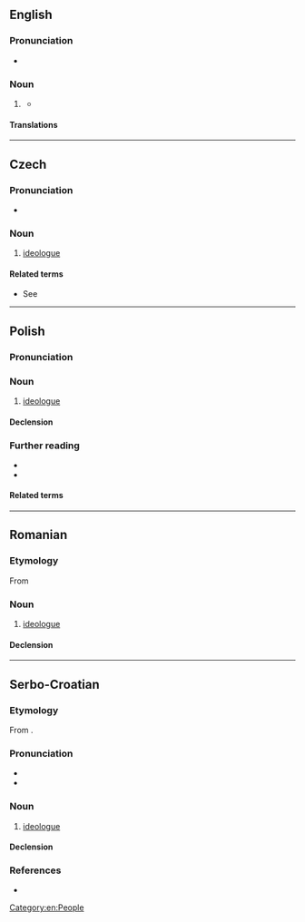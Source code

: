 {{also|ideologue}}

==English==

===Pronunciation===
* {{a|US}} {{IPA|en|/ˈaɪ.di.əl.ɑɡ/|/ˈɪ.di.əl.ɑɡ/}}

===Noun===
{{en-noun}}

# {{lb|en|rare}} {{alternative spelling of|en|ideologue}}
#* {{quote-book
|en
|year=2007
|year_published=
|edition=
|editor=Congress
|author=
|title=Congressional Record, V. 149, Pt. 13, July 8, 2003 to July 16, 2003
|chapter=
|url=http://books.google.com/books?id=JJC7zJ5o8ioC&pg=PA17238&dq=%22ideolog%22&hl=en&sa=X&ei=o7WIT_6fIZTrtgfY_6C4CQ&redir_esc=y#v=onepage&q=%22ideolog%22&f=false
|genre=
|publisher=Government Printing Office
|isbn=
|page=17238
|passage=That is the core of his beliefs in terms of takings. So he is an '''ideolog'''. He does not have the temperament for the bench.
}}

====Translations====
{{trans-see|ideologue}}

[[Category:en:People]]

----

==Czech==

===Pronunciation===
* {{cs-IPA}}

===Noun===
{{cs-noun|g=m|f=ideoložka}}

# [[ideologue]]

====Related terms====
* See {{l|cs|idea}}

----

==Polish==

===Pronunciation===
{{pl-p|a=LL-Q809 (pol)-Olaf-ideolog.wav}}

===Noun===
{{pl-noun|m-pr}}

# [[ideologue]]

====Declension====
{{pl-decl-noun-m-pr}}

===Further reading===
* {{R:pl:WSJP}}
* {{R:pl:PWN}}

====Related terms====
{{col3|pl|title=noun|ideologia}}
{{col3|pl|title=adjective|ideologiczny}}
{{col3|pl|title=adverb|ideologicznie}}

{{C|pl|Male people}}

----

==Romanian==

===Etymology===
From {{bor|ro|fr|idéologue}}

===Noun===
{{ro-noun|m|ideologi}}

# [[ideologue]]

====Declension====
{{ro-noun-m}}

----

==Serbo-Croatian==

===Etymology===
From {{m|sh|ideològija}}.

===Pronunciation===
* {{IPA|sh|/ideǒloɡ/}}
* {{hyphenation|sh|i|de|o|log}}

===Noun===
{{sh-noun|g=m|head=ideòlog}}

# [[ideologue]]

====Declension====
{{sh-decl-noun
|ideòlog|ideòlozi
|ideologa|ideologa
|ideologu|ideolozima
|ideologa|ideologe
|ideolože|ideolozi
|ideologu|ideolozima
|ideologom|ideolozima
}}

===References===
* {{R:sh:HJP|fVtiWhg%3D}}